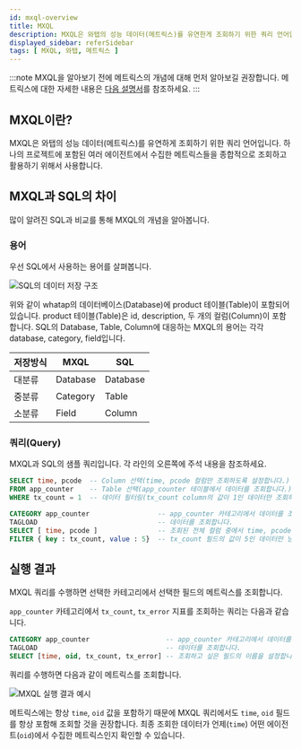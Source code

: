 ```yaml
---
id: mxql-overview
title: MXQL
description: MXQL은 와탭의 성능 데이터(메트릭스)를 유연한게 조회하기 위한 쿼리 언어입니다.
displayed_sidebar: referSidebar
tags: [ MXQL, 와탭, 메트릭스 ]
---
```


:::note
MXQL을 알아보기 전에 메트릭스의 개념에 대해 먼저 알아보길 권장합니다. 메트릭스에 대한 자세한 내용은 [다음 설명서](../metrics/metrics-intro)를 참조하세요.
:::

## MXQL이란?

MXQL은 와탭의 성능 데이터(메트릭스)를 유연하게 조회하기 위한 쿼리 언어입니다. 하나의 프로젝트에 포함된 여러 에이전트에서 수집한 메트릭스들을 종합적으로 조회하고 활용하기 위해서 사용합니다.

## MXQL과 SQL의 차이

많이 알려진 SQL과 비교를 통해 MXQL의 개념을 알아봅니다.

### 용어

우선 SQL에서 사용하는 용어를 살펴봅니다.

![SQL의 데이터 저장 구조](https://img.whatap.io/media/images/mxql-6.png)

위와 같이 whatap의 데이터베이스(Database)에 product 테이블(Table)이 포함되어 있습니다. product 테이블(Table)은 id, description, 두 개의 컬럼(Column)이 포함합니다. SQL의 Database, Table, Column에 대응하는 MXQL의 용어는 각각 database, category, field입니다.

| 저장방식 | MXQL     | SQL      |
| -------- | -------- | -------- |
| 대분류   | Database | Database |
| 중분류   | Category | Table    |
| 소분류   | Field    | Column   |

### 쿼리(Query)

MXQL과 SQL의 샘플 쿼리입니다. 각 라인의 오른쪽에 주석 내용을 참조하세요.

```sql title='간단한 SQL 쿼리'
SELECT time, pcode  -- Column 선택(time, pcode 컬럼만 조회하도록 설정합니다.)
FROM app_counter    -- Table 선택(app_counter 테이블에서 데이터를 조회합니다.)
WHERE tx_count = 1  -- 데이터 필터링(tx_count column의 값이 1인 데이터만 조회하도록 설정합니다.)
```

```sql title='간단한 mxql 쿼리'
CATEGORY app_counter                 -- app_counter 카테고리에서 데이터를 조회하도록 설정합니다.
TAGLOAD                              -- 데이터를 조회합니다.
SELECT [ time, pcode ]               -- 조회된 전체 컬럼 중에서 time, pcode 필드만 선택합니다.
FILTER { key : tx_count, value : 5}  -- tx_count 필드의 값이 5인 데이터만 남깁니다.
```

## 실행 결과

MXQL 쿼리를 수행하면 선택한 카테고리에서 선택한 필드의 메트릭스를 조회합니다.

`app_counter` 카테고리에서 `tx_count`, `tx_error` 지표를 조회하는 쿼리는 다음과 같습니다.

```sql title='MXQL 수행'
CATEGORY app_counter                   -- app_counter 카테고리에서 데이터를 조회하도록 설정합니다.
TAGLOAD                                -- 데이터를 조회합니다.
SELECT [time, oid, tx_count, tx_error] -- 조회하고 싶은 필드의 이름을 설정합니다.
````

쿼리를 수행하면 다음과 같이 메트릭스를 조회합니다.

![MXQL 실행 결과 예시](https://img.whatap.io/media/images/mxql_overview.png)

메트릭스에는 항상 `time`, `oid` 값을 포함하기 때문에 MXQL 쿼리에서도 `time`, `oid` 필드를 항상 포함해 조회할 것을 권장합니다. 최종 조회한 데이터가 언제(`time`) 어떤 에이전트(`oid`)에서 수집한 메트릭스인지 확인할 수 있습니다.